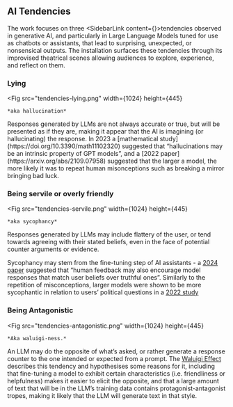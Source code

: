 
## AI Tendencies

The work focuses on three <SidebarLink content={<SectionRolePlay/>}>tendencies</SidebarLink> observed in generative AI, and particularly in Large Language Models tuned for use as chatbots or assistants, that lead to surprising, unexpected, or nonsensical outputs. The installation surfaces these tendencies through its improvised theatrical scenes allowing audiences to explore, experience, and reflect on them.

### Lying
<Fig
    src="tendencies-lying.png"
    width={1024}
    height={445}
>    
    *aka hallucination*   
</Fig>
Responses generated by LLMs are not always accurate or true, but will be presented as if they are, making it appear that the AI is imagining (or hallucinating) the response. In 2023 a [mathematical study](https://doi.org/10.3390/math11102320) suggested that “hallucinations may be an intrinsic property of GPT models”, and a [2022 paper](https://arxiv.org/abs/2109.07958) suggested that the larger a model, the more likely it was to repeat human misonceptions such as breaking a mirror bringing bad luck.


### Being servile or overly friendly
<Fig
    src="tendencies-servile.png"
    width={1024}
    height={445}
>
    *aka sycophancy*     
</Fig>
Responses generated by LLMs may include flattery of the user, or tend towards agreeing with their stated beliefs, even in the face of potential counter arguments or evidence.

Sycophancy may stem from the fine-tuning step of AI assistants - a [2024 paper](https://arxiv.org/abs/2310.13548) suggested that  “human feedback may also encourage model responses that match user beliefs over truthful ones”. Similarly to the repetition of misconceptions, larger models were shown to be more sycophantic in relation to users’ political questions in a [2022 study](https://arxiv.org/abs/2212.09251)

### Being Antagonistic
<Fig
    src="tendencies-antagonistic.png"
    width={1024}
    height={445}
>
    *Aka waluigi-ness.*    
</Fig>

An LLM may do the opposite of what’s asked, or rather generate a response counter to the one intended or expected from a prompt. The [Waluigi Effect](https://www.lesswrong.com/posts/D7PumeYTDPfBTp3i7/the-waluigi-effect-mega-post) describes this tendency and hypothesises some reasons for it, including that fine-tuning a model to exhibit certain characteristics (i.e. friendliness or helpfulness) makes it easier to elicit the opposite, and that a large amount of text that will be in the LLM’s training data contains protagonist-antagonist tropes, making it likely that the LLM will generate text in that style.